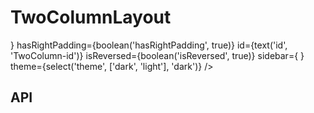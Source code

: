 
<Meta
  title="Components/TwoColumnLayout"
  component={TwoColumnLayout}
  decorators={[withKnobs]}
/>

# TwoColumnLayout

<Preview>
  <Story name="Base component">
    <TwoColumnLayout
      childrenClassNames={{ sidebar: 'sidebar', content: 'content' }}
      content={
        <>
          <BodyCopy
            copy="Parsley Seed Cream. [The Paris Review](http://theparisreview.org) Intensely soothing, nourishing and hydrating, this elegant formulation contains a potent blend of botanicals that offer fortification of the highest order against free radicals."
            heading="Heading hasRightPadding isReversed Content Column nourishing and hydrating"
            id="Anti-Oxidant"
            theme={select('theme', ['dark', 'light'], 'dark')}
          />
          <TwoColumnList
            leftColumn={TwoColumnListFixture.leftColumn}
            rightColumn={TwoColumnListFixture.rightColumn}
            theme={select('theme', ['dark', 'light'], 'dark')}
          />
        </>
      }
      hasRightPadding={boolean('hasRightPadding', true)}
      id={text('id', 'TwoColumn-id')}
      isReversed={boolean('isReversed', true)}
      sidebar={
        <BodyCopy
          copy="Parsley Seed Cream. [The Paris Review](http://theparisreview.org) Intensely soothing, nourishing and hydrating, this elegant formulation contains a potent blend of botanicals that offer fortification of the highest order against free radicals."
          cta={{
            id: 'button-id',
            text: 'Read more',
            url: 'https://aesop.com',
            openInANewWindow: true,
            style: 'Internal Button Link',
          }}
          eyebrow="Recommended Nearby"
          hasSerifFontHeading={true}
          heading="Heading hasRightPadding isReversed Sidebar Column"
          id="Anti-Oxidant"
          subHeading="Active Nutrients"
          theme={select('theme', ['dark', 'light'], 'dark')}
        />
      }
      theme={select('theme', ['dark', 'light'], 'dark')}
    />
  </Story>
</Preview>

## API

<Props of={TwoColumnLayout} />
